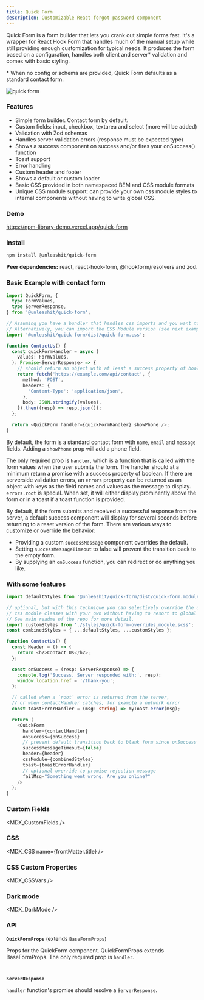 ```yaml
---
title: Quick Form
description: Customizable React forgot password component
---
```


Quick Form is a form builder that lets you crank out simple forms fast. It's a wrapper for React Hook Form that handles much of the manual setup while still providing enough customization for typical needs. It produces the form based on a configuration, handles both client and server\* validation and comes with basic styling.

\* When no config or schema are provided, Quick Form defaults as a standard contact form.

![quick form](https://raw.githubusercontent.com/unleashit/npm-library/master/packages/quickForm/quick-form.png)

### Features

- Simple form builder. Contact form by default.
- Custom fields: input, checkbox, textarea and select (more will be added)
- Validation with Zod schemas
- Handles server validation errors (response must be expected type)
- Shows a success component on success and/or fires your onSuccess() function
- Toast support
- Error handling
- Custom header and footer
- Shows a default or custom loader
- Basic CSS provided in both namespaced BEM and CSS module formats
- Unique CSS module support: can provide your own css module styles to internal components without having to write global CSS.

### Demo
https://npm-library-demo.vercel.app/quick-form

### Install

```bash npm2yarn
npm install @unleashit/quick-form
```

**Peer dependencies:** react, react-hook-form, @hookform/resolvers and zod.

### Basic Example with contact form

```typescript jsx
import QuickForm, {
  type FormValues,
  type ServerResponse,
} from '@unleashit/quick-form';

// Assuming you have a bundler that handles css imports and you want to use the provided CSS
// Alternatively, you can import the CSS Module version (see next example)
import '@unleashit/quick-form/dist/quick-form.css';

function ContactUs() {
  const quickFormHandler = async (
    values: FormValues,
  ): Promise<ServerResponse> => {
    // should return an object with at least a success property of boolean
    return fetch('https://example.com/api/contact', {
      method: 'POST',
      headers: {
        'Content-Type': 'application/json',
      },
      body: JSON.stringify(values),
    }).then((resp) => resp.json());
  };

  return <QuickForm handler={quickFormHandler} showPhone />;
}
```

By default, the form is a standard contact form with `name`, `email` and `message` fields. Adding a `showPhone` prop will add a phone field.

The only required prop is `handler`, which is a function that is called with the form values when the user submits the form. The handler should at a minimum return a promise with a success property of boolean. If there are serverside validation errors, an `errors` property can be returned as an object with keys as the field names and values as the message to display. `errors.root` is special. When set, it will either display prominently above the form or in a toast if a toast function is provided.

By default, if the form submits and received a successful response from the server, a default success component will display for several seconds before returning to a reset version of the form. There are various ways to customize or override the behavior:

- Providing a custom `successMessage` component overrides the default.
- Setting `successMessageTimeout` to false will prevent the transition back to the empty form.
- By supplying an `onSuccess` function, you can redirect or do anything you like.

### With some features

```typescript jsx
import defaultStyles from '@unleashit/quick-form/dist/quick-form.module.css';

// optional, but with this technique you can selectively override the default
// css module classes with your own without having to resort to global style.
// See main readme of the repo for more detail.
import customStyles from './styles/quick-form-overrides.module.scss';
const combinedStyles = { ...defaultStyles, ...customStyles };

function ContactUs() {
  const Header = () => {
    return <h2>Contact Us</h2>;
  };

  const onSuccess = (resp: ServerResponse) => {
    console.log('Success. Server responded with:', resp);
    window.location.href = '/thank-you';
  };

  // called when a `root` error is returned from the server,
  // or when contactHandler catches, for example a network error
  const toastErrorHandler = (msg: string) => myToast.error(msg);

  return (
    <QuickForm
      handler={contactHandler}
      onSuccess={onSuccess}
      // prevent default transition back to blank form since onSuccess includes a redirect
      successMessageTimeout={false}
      header={header}
      cssModule={combinedStyles}
      toast={toastErrorHandler}
      // optional override to promise rejection message
      failMsg="Something went wrong. Are you online?"
    />
  );
}
```

### Custom Fields
<MDX_CustomFields />

### CSS
<MDX_CSS name={frontMatter.title} />

### CSS Custom Properties
<MDX_CSSVars />

### Dark mode
<MDX_DarkMode />

### API

**`QuickFormProps`** (extends `BaseFormProps`)

Props for the QuickForm component. QuickFormProps extends BaseFormProps. The only required prop is `handler`.

```typescript file=./packages/quickForm/src/quickForm.tsx start=mdx_quickForm_props_start end=mdx_quickForm_props_end
```

```typescript file=./shared/common/src/types.ts start=mdx_base_form_start end=mdx_base_form_end
```

**`ServerResponse`**

`handler` function's promise should resolve a `ServerResponse`.

```typescript file=./packages/quickForm/src/types.ts start=mdx_server_response_start end=mdx_server_response_end
```

```typescript file=./shared/common/src/types.ts start=mdx_server_response_start end=mdx_server_response_end
```
